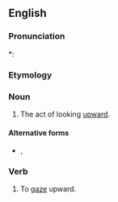 {{also|up-gaze|up gaze}}
==English==

===Pronunciation===
*: {{rhymes|eɪz|lang=en}}

===Etymology===
{{prefix|en|up|gaze}}

===Noun===
{{en-noun}}

# {{lb|en|medical}} The act of looking [[upward]].

====Alternative forms====
* {{l|en|up-gaze}}, {{l|en|up gaze}}

===Verb===
{{en-verb|upgaz}}

# {{lb|en|obsolete|intransitive}} To [[gaze]] upward.